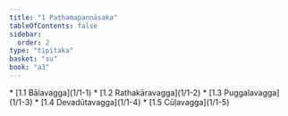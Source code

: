 ```yaml
---
title: "1 Paṭhamapaṇṇāsaka"
tableOfContents: false
sidebar:
  order: 2
type: "tipitaka"
basket: "su"
book: "a3"
---
```



<DynamicBreadcrumb />



<TableOfContents book="a3" section="1">
* [1.1 Bālavagga](1/1-1)
* [1.2 Rathakāravagga](1/1-2)
* [1.3 Puggalavagga](1/1-3)
* [1.4 Devadūtavagga](1/1-4)
* [1.5 Cūḷavagga](1/1-5)
</TableOfContents>